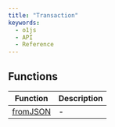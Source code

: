 ```yaml
---
title: "Transaction"
keywords:
  - o1js
  - API
  - Reference
---
```


## Functions

| Function | Description |
| ------ | ------ |
| [fromJSON](functions/fromJSON.mdx) | - |

